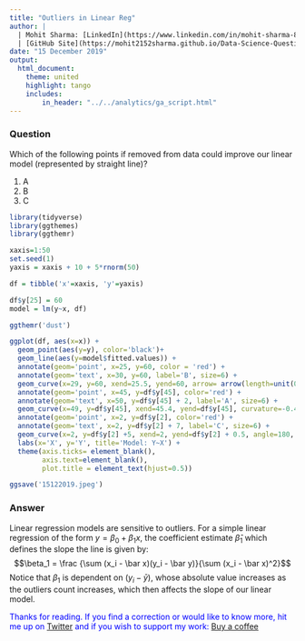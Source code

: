 ```yaml
---
title: "Outliers in Linear Reg"
author: |
  | Mohit Sharma: [LinkedIn](https://www.linkedin.com/in/mohit-sharma-82030487/), [Twitter](https://twitter.com/mohitsh48631107)
  | [GitHub Site](https://mohit2152sharma.github.io/Data-Science-Question-A-Day/), [Repository](https://github.com/mohit2152sharma/Data-Science-Question-A-Day)
date: "15 December 2019"
output: 
  html_document:
    theme: united
    highlight: tango
    includes:
        in_header: "../../analytics/ga_script.html"
---
```


### Question
Which of the following points if removed from data could improve our linear model (represented by straight line)?

  1. A
  2. B
  3. C

```r
library(tidyverse)
library(ggthemes)
library(ggthemr)

xaxis=1:50
set.seed(1)
yaxis = xaxis + 10 + 5*rnorm(50)

df = tibble('x'=xaxis, 'y'=yaxis)

df$y[25] = 60
model = lm(y~x, df)

ggthemr('dust')

ggplot(df, aes(x=x)) +
  geom_point(aes(y=y), color='black')+
  geom_line(aes(y=model$fitted.values)) +
  annotate(geom='point', x=25, y=60, color = 'red') +
  annotate(geom='text', x=30, y=60, label='B', size=6) +
  geom_curve(x=29, y=60, xend=25.5, yend=60, arrow= arrow(length=unit(0.1, 'inches'))) +
  annotate(geom='point', x=45, y=df$y[45], color='red') +
  annotate(geom='text', x=50, y=df$y[45] + 2, label='A', size=6) +
  geom_curve(x=49, y=df$y[45], xend=45.4, yend=df$y[45], curvature=-0.4, arrow=arrow(length=unit(0.1, 'inches'))) +
  annotate(geom='point', x=2, y=df$y[2], color='red') +
  annotate(geom='text', x=2, y=df$y[2] + 7, label='C', size=6) +
  geom_curve(x=2, y=df$y[2] +5, xend=2, yend=df$y[2] + 0.5, angle=180, arrow=arrow(length=unit(0.1, 'inches'))) + 
  labs(x='X', y='Y', title='Model: Y~X') +
  theme(axis.ticks= element_blank(),
        axis.text=element_blank(),
        plot.title = element_text(hjust=0.5)) 

ggsave('15122019.jpeg')
```


### Answer

Linear regression models are sensitive to outliers. For a simple linear regression of the form $y = \beta_0 + \beta_1x$, the coefficient estimate $\hat \beta_1$ which defines the slope the line is given by:
$$\beta_1 =  \frac  {\sum (x_i - \bar x)(y_i - \bar y)}{\sum (x_i - \bar x)^2}$$
Notice that $\beta_1$ is dependent on $(y_i - \bar y)$, whose absolute value increases as the outliers count increases, which then affects the slope of our linear model.

<span style='color:blue'>Thanks for reading. If you find a correction or would like to know more, hit me up on <a href='https://twitter.com/data_question'>Twitter</a> and if you wish to support my work: <a href='https://www.buymeacoffee.com/NgFs2zX'>Buy a coffee</a></span>